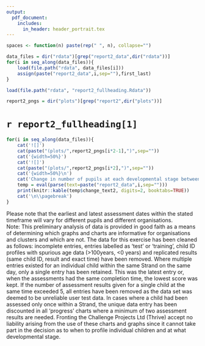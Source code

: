 ```yaml
---
output:
  pdf_document:
    includes:
      in_header: header_portrait.tex
---
```


```r
spaces <- function(n) paste(rep(" ", n), collapse="")
```

```r
data_files = dir("rdata")[grep("report2_data",dir("rdata"))]
for(i in seq_along(data_files)){
    load(file.path("rdata", data_files[i]))
    assign(paste("report2_data",i,sep=""),first_last)
}
```

```r
load(file.path("rdata", "report2_fullheading.Rdata"))
```

```r
report2_pngs = dir("plots")[grep("report2",dir("plots"))]
```


# `r report2_fullheading[1]`\

```r
for(i in seq_along(data_files)){
    cat('![]')
    cat(paste("(plots/",report2_pngs[i*2-1],")",sep=""))
    cat('{width=50%}')
    cat('![]')
    cat(paste("(plots/",report2_pngs[i*2],")",sep=""))
    cat('{width=50%}\n')
    cat('Change in number of pupils at each developmental stage between earliest and latest assessment date in period:\n')
    temp = eval(parse(text=paste("report2_data",i,sep="")))
    print(knitr::kable(temp$change_text2, digits=2, booktabs=TRUE))
    cat('\n\\pagebreak')
}
```

<!-- \newline -->
Please note that the earliest and latest assessment dates within the stated timeframe will vary for different pupils and different organisations.\
\newline
Note: This preliminary analysis of data is provided in good faith as a means of determining which graphs and charts are informative for organisations and clusters and which are not. The data for this exercise has been cleaned as follows: incomplete entries, entries labelled as 'test' or 'training', child ID profiles with spurious age data (>100years, <0 years) and replicated results (same child ID, result and exact time) have been removed. Where multiple entries existed for an individual child within the same Strand on the same day, only a single entry has been retained. This was the latest entry or, when the assessments had the same completion time, the lowest score was kept. If the number of assessment results given for a single child at the same time exceeded 5, all entries have been removed as the data set was deemed to be unreliable user test data. In cases where a child had been assessed only once within a Strand, the unique data entry has been discounted in all 'progress' charts where a minimum of two assessment results are needed. Fronting the Challenge Projects Ltd (Thrive) accept no liability arising from the use of these charts and graphs since it cannot take part in the decision as to when to profile individual children and at what developmental stage.
